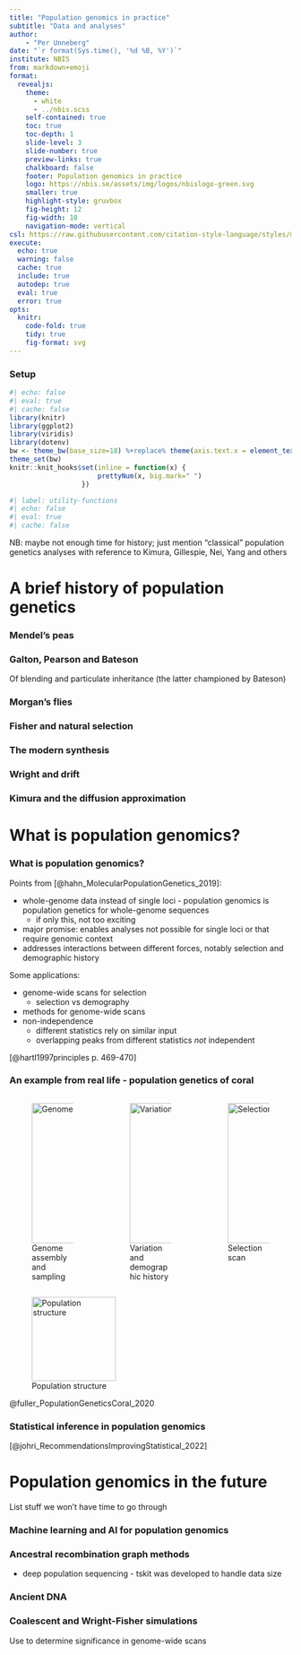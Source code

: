 ```yaml
---
title: "Population genomics in practice"
subtitle: "Data and analyses"
author:
    - "Per Unneberg"
date: "`r format(Sys.time(), '%d %B, %Y')`"
institute: NBIS
from: markdown+emoji
format:
  revealjs:
    theme:
      - white
      - ../nbis.scss
    self-contained: true
    toc: true
    toc-depth: 1
    slide-level: 3
    slide-number: true
    preview-links: true
    chalkboard: false
    footer: Population genomics in practice
    logo: https://nbis.se/assets/img/logos/nbislogo-green.svg
    smaller: true
    highlight-style: gruvbox
    fig-height: 12
    fig-width: 10
    navigation-mode: vertical
csl: https://raw.githubusercontent.com/citation-style-language/styles/master/apa.csl
execute:
  echo: true
  warning: false
  cache: true
  include: true
  autodep: true
  eval: true
  error: true
opts:
  knitr:
    code-fold: true
    tidy: true
    fig-format: svg
---
```


### Setup  {visibility="hidden" .unnumbered .unlisted}

```r
#| echo: false
#| eval: true
#| cache: false
library(knitr)
library(ggplot2)
library(viridis)
library(dotenv)
bw <- theme_bw(base_size=18) %+replace% theme(axis.text.x = element_text(angle = 45, hjust = 1, vjust = 1))
theme_set(bw)
knitr::knit_hooks$set(inline = function(x) {
                      prettyNum(x, big.mark=" ")
                  })
```
```r
#| label: utility-functions
#| echo: false
#| eval: true
#| cache: false
```


::: {.notes }

NB: maybe not enough time for history; just mention "classical"
population genetics analyses with reference to Kimura, Gillespie, Nei,
Yang and others

# A brief history of population genetics

### Mendel's peas

### Galton, Pearson and Bateson

Of blending and particulate inheritance (the latter championed by
Bateson)

### Morgan's flies


### Fisher and natural selection


### The modern synthesis

### Wright and drift


### Kimura and the diffusion approximation

:::





# What is population genomics?


### What is population genomics?


Points from [@hahn_MolecularPopulationGenetics_2019]:

- whole-genome data instead of single loci - population genomics is population genetics for whole-genome sequences
  - if only this, not too exciting
- major promise: enables analyses not possible for single loci or that require genomic context
- addresses interactions between different forces, notably selection and demographic history

Some applications:

- genome-wide scans for selection
  - selection vs demography
- methods for genome-wide scans
- non-independence
  - different statistics rely on similar input
  - overlapping peaks from different statistics *not* independent


[@hartl1997principles p. 469-470]

### An example from real life - population genetics of coral


:::: {.columns}

::: {.column width="33%"}


![Genome assembly and sampling](https://www.science.org/cms/10.1126/science.aba4674/asset/31658ca3-933a-4047-81e1-e900fd9a0bae/assets/graphic/369_aba4674_f1.jpeg){#fig-corals-assembly height=250}


:::

::: {.column width="33%"}

![Variation and demographic history](https://www.science.org/cms/10.1126/science.aba4674/asset/661d50bb-a085-41af-abdb-06c487ed4e63/assets/graphic/369_aba4674_f2.jpeg){#fig-corals-variation height=250}

:::

::: {.column width="33%"}


![Selection scan](https://www.science.org/cms/10.1126/science.aba4674/asset/83167ee1-c1f3-4ef8-88b3-d69a0cb93062/assets/graphic/369_aba4674_f4.jpeg){#fig-corals-selection height=250}

:::

::::



![Population structure](https://www.science.org/cms/10.1126/science.aba4674/asset/4625c5a6-1e71-4b9f-9589-0fed7ab72d3d/assets/graphic/369_aba4674_f3.jpeg){#fig-corals-structure height=150 fig-align="center"}

::: { .flushright }

@fuller_PopulationGeneticsCoral_2020

:::


### Statistical inference in population genomics

[@johri_RecommendationsImprovingStatistical_2022]



# Population genomics in the future

List stuff we won't have time to go through


### Machine learning and AI for population genomics


### Ancestral recombination graph methods

- deep population sequencing - tskit was developed to handle data size


### Ancient DNA


### Coalescent and Wright-Fisher simulations

Use to determine significance in genome-wide scans
